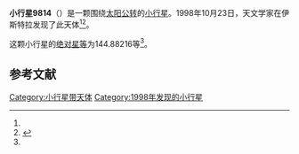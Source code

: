 {{Infobox planet
| bgcolour = #FFFFC0
| name = 9814 Ivobenko
| symbol = 
| image = 
| caption = 
| discovery = yes
| discovery_ref = 
| discoverer = {{link-en|克拉多·克洛维奇|Korado Korlević}}
| discovery_site = [[伊斯特拉|伊斯特拉]] 
| discovered = 1998年10月23日
| designations = yes
| mp_name = 
| named_after = 
| alt_names = 1998 UU18/ 1991 RH11 / 1997 HJ7 / 9088 P-L
| mp_category = [[主带小行星|主带小行星]]
| orbit_ref = <ref name="a">[http://ssd.jpl.nasa.gov/sbdb.cgi?sstr=9814 9814 Ivobenko] {{Wayback|url=http://ssd.jpl.nasa.gov/sbdb.cgi?sstr=9814 |date=20140817193921 }}，小行星數據庫瀏覽器（JPL Small-Body Database Browser）－[[美国国家航空航天局|美国国家航空航天局]]喷气推进实验室</ref>
| epoch = 2456400.5 (2013年4月18日更新)
| aphelion = {{convert|2.7797903|AU|km|3|abbr=on|lk=out}}
| perihelion = {{convert|1.7756307|AU|km|3|abbr=on}}
| semimajor = {{convert|2.2777105|AU|km|3|abbr=on}}
| eccentricity = 0.2204318
| period = 1255.585262 [[日|日]]<br />3.44[[儒略年|儒略年]]
| avg_speed = 
| inclination = 4.19131
| asc_node = 223.95046
| mean_anomaly = 
| arg_peri = 144.88216
| satellites = 
| physical_characteristics = yes
| dimensions = 
| mass = 
| density = 
| surface_grav = 
| escape_velocity = 
| sidereal_day = 
| axial_tilt = 
| pole_ecliptic_lat = 
| pole_ecliptic_lon = 
| albedo = 
| temperatures= 
| temp_name1 = 
| mean_temp_1 = 
| max_temp_1 = 
| temp_name2 = 
| max_temp_2 = 
| spectral_type = 
| abs_magnitude = 144.88216
}}

'''小行星9814'''（{{lang-en|9814 Ivobenko}}）是一颗围绕[[太阳|太阳]][[公转|公转]]的[[小行星|小行星]]。1998年10月23日，天文学家{{link-en|克拉多·克洛维奇|Korado Korlević}}在伊斯特拉发现了此天体<ref name="a" /><ref>{{cite news|title=小行星列表|url=http://cfa-www.harvard.edu/iau/lists/NumberedMPs.txt|accessdate=2013-07-08|newspaper=哈佛大学|archive-date=2008-05-17|archive-url=https://web.archive.org/web/20080517010638/http://cfa-www.harvard.edu/iau/lists/NumberedMPs.txt|dead-url=no}}</ref>。

这颗小行星的[[绝对星等|绝对星等]]为144.88216等<ref name="a" />。

==参考文献==
{{reflist}}
{{Minor Planet Number|[[小行星9813|小行星9813]]|[[小行星9815|小行星9815]]}}

{{小天体}}

[[Category:小行星带天体|Category:小行星带天体]]
[[Category:1998年发现的小行星|Category:1998年发现的小行星]]

{{asteroid-stub}}